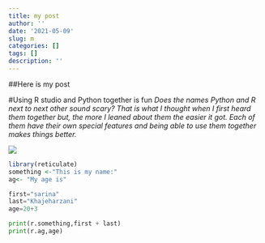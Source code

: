 ```yaml
---
title: my post
author: ''
date: '2021-05-09'
slug: m
categories: []
tags: []
description: ''
---
```


##Here is my post

#Using R studio and Python together is fun
*Does the names Python and R next to next other sound scary? That is what I thought when I first heard them together but, the more I leaned about them the easier it got. Each of them have their own special features and being able to use them together makes things better.  *

![](/post/2021-05-09-m_files/pic.jpg)

```R
library(reticulate)
something <-"This is my name:"
ag<- "My age is"
```

```python
first="sarina"
last="Khajeharzani"
age=20+3

print(r.something,first + last)
print(r.ag,age)
```


